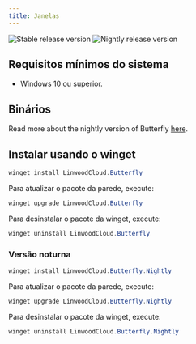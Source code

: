 ```yaml
---
title: Janelas
---
```


![Stable release version](https://img.shields.io/badge/dynamic/yaml?color=c4840d&label=Stable&query=%24.version&url=https%3A%2F%2Fraw.githubusercontent.com%2FLinwoodDev%2Fbutterfly%2Fstable%2Fapp%2Fpubspec.yaml&style=for-the-badge)
![Nightly release version](https://img.shields.io/badge/dynamic/yaml?color=f7d28c&label=Nightly&query=%24.version&url=https%3A%2F%2Fraw.githubusercontent.com%2FLinwoodDev%2Fbutterfly%2Fnightly%2Fapp%2Fpubspec.yaml&style=for-the-badge)


## Requisitos mínimos do sistema

- Windows 10 ou superior.

## Binários

<Tabs>
<TabItem label="Stable">
  <CardGrid>
    <DownloadButton after="/downloads/post-windows" href="https://github.com/LinwoodDev/butterfly/releases/download/stable/linwood-butterfly-windows-setup-x86_64.exe" title="Setup"/>
    <DownloadButton after="/downloads/post-windows" href="https://github.com/LinwoodDev/butterfly/releases/download/stable/linwood-butterfly-windows-x86_64.zip" title="Portable"/>
  </CardGrid>
</TabItem>
<TabItem label="Nightly">
  <CardGrid>
    <DownloadButton after="/downloads/post-windows" href="https://github.com/LinwoodDev/butterfly/releases/download/nightly/linwood-butterfly-windows-setup-x86_64.exe" title="Setup"/>
    <DownloadButton after="/downloads/post-windows" href="https://github.com/LinwoodDev/butterfly/releases/download/nightly/linwood-butterfly-windows-x86_64.zip" title="Portable"/>
  </CardGrid>
</TabItem>
</Tabs>

Read more about the nightly version of Butterfly [here](/community/nightly).

## Instalar usando o winget

```powershell
winget install LinwoodCloud.Butterfly
```

Para atualizar o pacote da parede, execute:

```powershell
winget upgrade LinwoodCloud.Butterfly
```

Para desinstalar o pacote da winget, execute:

```powershell
winget uninstall LinwoodCloud.Butterfly
```

### Versão noturna

```powershell
winget install LinwoodCloud.Butterfly.Nightly
```

Para atualizar o pacote da parede, execute:

```powershell
winget upgrade LinwoodCloud.Butterfly.Nightly
```

Para desinstalar o pacote da winget, execute:

```powershell
winget uninstall LinwoodCloud.Butterfly.Nightly
```
